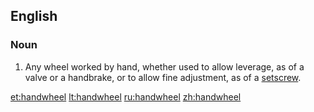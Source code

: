 ==English==

===Noun===
{{en-noun}}

# {{context|mechanics}} Any wheel worked by hand, whether used to allow leverage, as of a valve or a handbrake, or to allow fine adjustment, as of a [[setscrew]].

[[et:handwheel]]
[[lt:handwheel]]
[[ru:handwheel]]
[[zh:handwheel]]